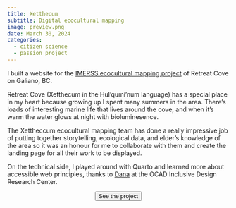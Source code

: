 ```yaml
---
title: Xetthecum 
subtitle: Digital ecocultural mapping
image: preview.png
date: March 30, 2024
categories:
  - citizen science
  - passion project
---
```


I built a website for the [IMERSS ecocultural mapping project](https://floeproject.org/ecocultural-mapping-project/) of Retreat Cove on Galiano, BC. 

Retreat Cove (Xetthecum in the Hul’qumi’num language) has a special place in my heart because growing up I spent many summers in the area. There's loads of interesting marine life that lives around the cove, and when it's warm the water glows at night with bioluminesence. 

The Xettheccum ecocultural mapping team has done a really impressive job of putting together storytelling, ecological data, and elder's knowledge of the area so it was an honour for me to collaborate with them and create the landing page for all their work to be displayed. 

On the technical side, I played around with Quarto and learned more about accessible web principles, thanks to [Dana](https://imerss.org/our-team/) at the OCAD Inclusive Design Research Center.

<center>
<a href="https://imerss.github.io/xetthecum-storymap/"><button type="button" class="btn btn-secondary">See the project <i class="fa-solid fa-arrow-up-right-from-square"></i></button></a>
</center>
